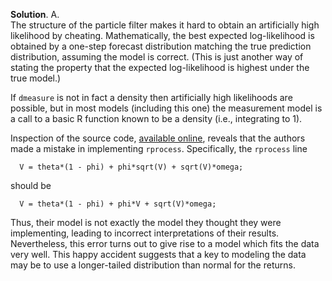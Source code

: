 
\color{blue}

**Solution**. A.\
The structure of the particle filter makes it hard to obtain an artificially high likelihood by cheating. Mathematically, the best expected log-likelihood is obtained by a one-step forecast distribution matching the true prediction distribution, assuming the model is correct. (This is just another way of stating the property that the expected log-likelihood is highest under the true model.)

If `dmeasure` is not in fact a density then artificially high likelihoods are possible, but in most models (including this one) the measurement model is a call to a basic R function known to be a density (i.e., integrating to 1).

Inspection of the source code, [available online]( https://ionides.github.io/531w22/final_project/project14/Blinded.html), reveals that the authors made a mistake in implementing `rprocess`.
Specifically, the `rprocess` line
```
  V = theta*(1 - phi) + phi*sqrt(V) + sqrt(V)*omega;
```
should be
```
  V = theta*(1 - phi) + phi*V + sqrt(V)*omega;
```
Thus, their model is not exactly the model they thought they were implementing, leading to incorrect interpretations of their results.
Nevertheless, this error turns out to give rise to a model which fits the data very well.
This happy accident suggests that a key to modeling the data may be to use a longer-tailed distribution than normal for the returns.

\color{black}

